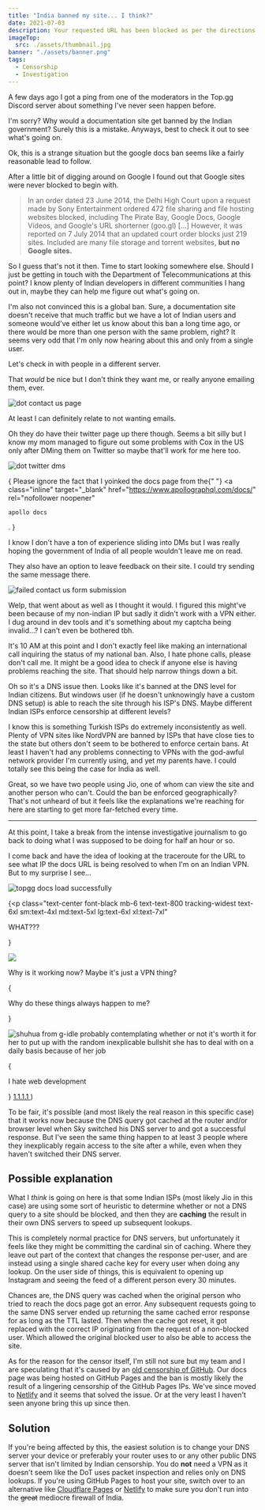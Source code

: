 ```yaml
---
title: "India banned my site... I think?"
date: 2021-07-03
description: Your requested URL has been blocked as per the directions received from Department of Telecommunications, Government of India.
imageTop:
  src: ./assets/thumbnail.jpg
banner: "./assets/banner.png"
tags:
  - Censorship
  - Investigation
---
```




A few days ago I got a ping from one of the moderators in the Top.gg Discord server about something I've never seen happen before.

<Intro
  xetAvatar={xetAvatar}
  marcoAvatar={marcoAvatar}
/>

I'm sorry? Why would a documentation site get banned by the Indian government? Surely this is a mistake. Anyways, best to check it out to see what's going on.


<Intro2
  xetAvatar={xetAvatar}
  marcoAvatar={marcoAvatar}
  mavericAvatar={mavericAvatar}
  proof={proof}
  proof2={proof2}
/>


Ok, this is a strange situation but the google docs ban seems like a fairly reasonable lead to follow.

After a little bit of digging around on Google I found out that Google sites were never blocked to begin with.

> In an order dated 23 June 2014, the Delhi High Court upon a request made by Sony Entertainment ordered 472 file sharing and file hosting websites blocked, including The Pirate Bay, Google Docs, Google Videos, and Google's URL shorterner (goo.gl) [...] However, it was reported on 7 July 2014 that an updated court order blocks just 219 sites. Included are many file storage and torrent websites, **but no Google sites.**

So I guess that's not it then. Time to start looking somewhere else. Should I just be getting in touch with the Department of Telecommunications at this point? I know plenty of Indian developers in different communities I hang out in, maybe they can help me figure out what's going on.

I'm also not convinced this is a global ban. Sure, a documentation site doesn't receive that much traffic but we have a lot of Indian users and someone would've either let us know about this ban a long time ago, or there would be more than one person with the same problem, right? It seems very odd that I'm only now hearing about this and only from a single user.

Let's check in with people in a different server.


<Telecommunications
  skyAvatar={skyAvatar}
  windowsUserAvatar={windowsUser}
  xetAvatar={xetAvatar}
  marcoAvatar={marcoAvatar}
/>


That _would_ be nice but I don't think they want me, or really anyone emailing them, ever.

![dot contact us page](./assets/dot-contact-us.png)

At least I can definitely relate to not wanting emails.

Oh they do have their twitter page up there though. Seems a bit silly but I know my mom managed to figure out some problems with Cox in the US only after DMing them on Twitter so maybe that'll work for me here too.

![dot twitter dms](./assets/dot-twitter-dm.png)

{<span class="inline class-text-600 text-base text-center">
  Please ignore the fact that I yoinked the docs page from the{" "}
  <a
    class="inline"
    target="_blank"
    href="https://www.apollographql.com/docs/"
    rel="nofollower noopener"
  >
    apollo docs
  </a>
  .
</span>}

I know I don't have a ton of experience sliding into DMs but I was really hoping the government of India of all people wouldn't leave me on read.

They also have an option to leave feedback on their site. I could try sending the same message there.

![failed contact us form submission](./assets/dot-contact-us-fail.png)

Welp, that went about as well as I thought it would. I figured this might've been because of my non-indian IP but sadly it didn't work with a VPN either. I dug around in dev tools and it's something about my captcha being invalid...? I can't even be bothered tbh.

It's 10 AM at this point and I don't exactly feel like making an international call inquiring the status of my national ban. Also, I hate phone calls, please don't call me. It might be a good idea to check if anyone else is having problems reaching the site. That should help narrow things down a bit.


<Debugging
  dracAvatar={dracAvatar}
  xetAvatar={xetAvatar}
  proofSky={ProofSky}
  skyAvatar={skyAvatar}
  windowsUserAvatar={windowsUser}
/>


Oh so it's a DNS issue then. Looks like it's banned at the DNS level for Indian citizens. But windows user (if he doesn't unknowingly have a custom DNS setup) is able to reach the site through his ISP's DNS. Maybe different Indian ISPs enforce censorship at different levels?

I know this is something Turkish ISPs do extremely inconsistently as well. Plenty of VPN sites like NordVPN are banned by ISPs that have close ties to the state but others don't seem to be bothered to enforce certain bans. At least I haven't had any problems connecting to VPNs with the god-awful network provider I'm currently using, and yet my parents have. I could totally see this being the case for India as well.


<Isp
  dracAvatar={dracAvatar}
  xetAvatar={xetAvatar}
  skyAvatar={skyAvatar}
  windowsUserAvatar={windowsUser}
/>

Great, so we have two people using Jio, one of whom can view the site and another person who can't. Could the ban be enforced geographically? That's not unheard of but it feels like the explanations we're reaching for here are starting to get more far-fetched every time.

<hr />

At this point, I take a break from the intense <T>investigative journalism</T> to go back to doing what I was supposed to be doing for half an hour or so.

I come back and have the idea of looking at the traceroute for the URL to see what IP the docs URL is being resolved to when I'm on an Indian VPN. But to my surprise I see...

![topgg docs load successfully](./assets/docs-successful.png)

{<p
  class="text-center font-black mb-6 text-text-800 tracking-widest text-6xl sm:text-4xl md:text-5xl lg:text-6xl xl:text-7xl"
>
  WHAT???
</p>}

![](./assets/this-is-fine.jpg)

Why is it working now? Maybe it's just a VPN thing?


<ItWorks
  skyAvatar={skyAvatar}
  xetAvatar={xetAvatar}
/>


{<p class="text-center">
  Why do these things always happen to me?
</p>}

![shuhua from g-idle probably contemplating whether or not it's worth it for her to put up with the random inexplicable bullshit she has to deal with on a daily basis because of her job](./assets/shuhuanlt.png)

{<p class="text-center text-sm color-text-600">
  I hate web development
</p>}

  <a href="https://1.1.1.1" rel="noopener noreferrer" target="_blank">
    1.1.1.1
  </a>
)

To be fair, it's possible (and most likely the real reason in this specific case) that it works now because the DNS query got cached at the router and/or browser level when Sky switched his DNS server to <CloudflareDns /> and got a successful response. But I've seen the same thing happen to at least 3 people where they inexplicably regain access to the site after a while, even when they haven't switched their DNS server.

## Possible explanation

What I _think_ is going on here is that some Indian ISPs (most likely Jio in this case) are using some sort of heuristic to determine whether or not a DNS query to a site should be blocked, and then they are **caching** the result in their own DNS servers to speed up subsequent lookups.

This is completely normal practice for DNS servers, but unfortunately it feels like they might be committing the cardinal sin of caching. Where they leave out part of the context that changes the response per-user, and are instead using a single shared cache key for every user when doing any lookup. On the user side of things, this is equivalent to opening up Instagram and seeing the feed of a different person every 30 minutes.

Chances are, the DNS query was cached when the original person who tried to reach the docs page got an error. Any subsequent requests going to the same DNS server ended up returning the same cached error response for as long as the TTL lasted. Then when the cache got reset, it got replaced with the correct IP originating from the request of a non-blocked user. Which allowed the original blocked user to also be able to access the site.

As for the reason for the censor itself, I'm still not sure but my team and I are speculating that it's caused by an [old censorship of GitHub](https://en.wikipedia.org/wiki/Censorship_of_GitHub#India). Our docs page was being hosted on GitHub Pages and the ban is mostly likely the result of a lingering censorship of the GitHub Pages IPs. We've since moved to [Netlify](https://netlify.com) and it seems that solved the issue. Or at the very least I haven't seen anyone bring this up since then.

## Solution

If you're being affected by this, the easiest solution is to change your DNS server your device or preferably your router uses to <CloudflareDns /> or any other public DNS server that isn't limited by Indian censorship. You do **not** need a VPN as it doesn't seem like the DoT uses packet inspection and relies only on DNS lookups. If you're using GitHub Pages to host your site, switch over to an alternative like [Cloudflare Pages](https://pages.cloudflare.com/) or [Netlify](https://netlify.com) to make sure you don't run into the ~~great~~ mediocre firewall of India.

